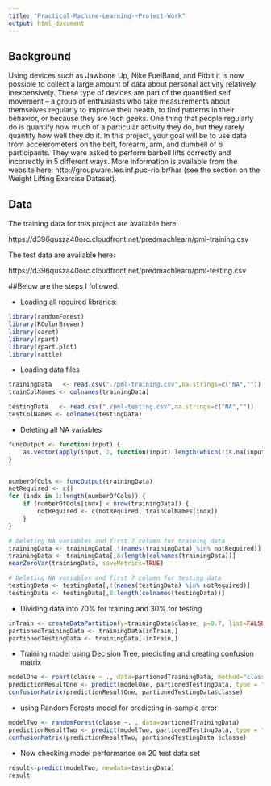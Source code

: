 ---
title: "Practical-Machine-Learning--Project-Work"
output: html_document
---

## Background
Using devices such as Jawbone Up, Nike FuelBand, and Fitbit it is now possible to collect a large amount of data about personal activity relatively inexpensively. These type of devices are part of the quantified self movement – a group of enthusiasts who take measurements about themselves regularly to improve their health, to find patterns in their behavior, or because they are tech geeks. One thing that people regularly do is quantify how much of a particular activity they do, but they rarely quantify how well they do it. In this project, your goal will be to use data from accelerometers on the belt, forearm, arm, and dumbell of 6 participants. They were asked to perform barbell lifts correctly and incorrectly in 5 different ways. More information is available from the website here: http://groupware.les.inf.puc-rio.br/har (see the section on the Weight Lifting Exercise Dataset).

## Data
The training data for this project are available here:

https://d396qusza40orc.cloudfront.net/predmachlearn/pml-training.csv

The test data are available here:

https://d396qusza40orc.cloudfront.net/predmachlearn/pml-testing.csv


##Below are the steps I followed.

* Loading all required libraries:
```{r}
library(randomForest)
library(RColorBrewer)
library(caret)
library(rpart)
library(rpart.plot)
library(rattle)
```

* Loading data files
```{r}
trainingData   <- read.csv("./pml-training.csv",na.strings=c("NA",""))
trainColNames <- colnames(trainingData)

testingData   <- read.csv("./pml-testing.csv",na.strings=c("NA",""))
testColNames <- colnames(testingData)
```

* Deleting all NA variables
```{r}
funcOutput <- function(input) {
    as.vector(apply(input, 2, function(input) length(which(!is.na(input)))))
}


numberOfCols <- funcOutput(trainingData)
notRequired <- c()
for (indx in 1:length(numberOfCols)) {
    if (numberOfCols[indx] < nrow(trainingData)) {
        notRequired <- c(notRequired, trainColNames[indx])
    }
}

# Deleting NA variables and first 7 column for training data
trainingData <- trainingData[,!(names(trainingData) %in% notRequired)]
trainingData <- trainingData[,8:length(colnames(trainingData))]
nearZeroVar(trainingData, saveMetrics=TRUE)

# Deleting NA variables and first 7 column for testing data
testingData <- testingData[,!(names(testingData) %in% notRequired)]
testingData <- testingData[,8:length(colnames(testingData))]
```

* Dividing data into 70% for training and 30% for testing
```{r}
inTrain <- createDataPartition(y=trainingData$classe, p=0.7, list=FALSE)
partionedTrainingData <- trainingData[inTrain,]
partionedTestingData <- trainingData[-inTrain,]
```

* Training model using Decision Tree, predicting and creating confusion matrix
```{r}
modelOne <- rpart(classe ~ ., data=partionedTrainingData, method="class")
predictionResultOne <- predict(modelOne, partionedTestingData, type = "class")
confusionMatrix(predictionResultOne, partionedTestingData$classe)
```

* using Random Forests model for predicting in-sample error
```{r}
modelTwo <- randomForest(classe ~. , data=partionedTrainingData)
predictionResultTwo <- predict(modelTwo, partionedTestingData, type = "class")
confusionMatrix(predictionResultTwo, partionedTestingData $classe)
```

* Now checking model performance on 20 test data set
```{r}
result<-predict(modelTwo, newdata=testingData)
result
```

